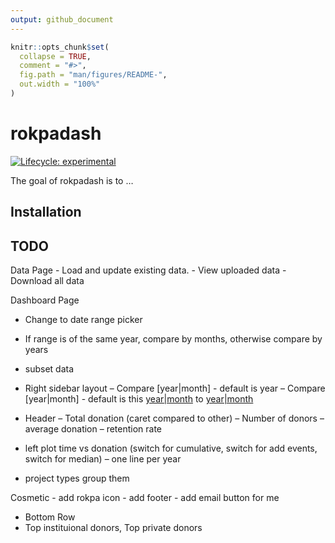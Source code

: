 ```yaml
---
output: github_document
---
```


<!-- README.md is generated from README.Rmd. Please edit that file -->

```r
knitr::opts_chunk$set(
  collapse = TRUE,
  comment = "#>",
  fig.path = "man/figures/README-",
  out.width = "100%"
)
```

# rokpadash

<!-- badges: start -->
[![Lifecycle: experimental](https://img.shields.io/badge/lifecycle-experimental-orange.svg)](https://lifecycle.r-lib.org/articles/stages.html#experimental)
<!-- badges: end -->

The goal of rokpadash is to ...

## Installation


## TODO

Data Page
- Load and update existing data.
- View uploaded data
- Download all data

Dashboard Page

- Change to date range picker
- If range is of the same year, compare by months, otherwise compare by years
- subset data

- Right sidebar layout
-- Compare [year|month] - default is year
-- Compare [year|month] - default is this [year|month](default is this) to [year|month](default is last)

- Header
-- Total donation (caret compared to other)
-- Number of donors
-- average donation
-- retention rate

- left plot time vs donation (switch for cumulative, switch for add events, switch for median)
-- one line per year

- project types group them

Cosmetic
- add rokpa icon
- add footer
- add email button for me


- Bottom Row
- Top instituional donors, Top private donors







